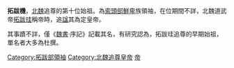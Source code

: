 '''拓跋機'''，[[北魏|北魏]]追尊的第十位始祖。為[[索頭部|索頭部]][[鮮卑|鮮卑]]族領袖，在位期間不詳，北魏道武帝[[拓跋珪|拓跋珪]]稱帝時，追[[諡|諡]]其為定皇帝。

其事蹟不詳，僅《[[魏書|魏書]]·序記》記載其名，有研究認為，拓跋珪追尊的早期始祖，單名者大多為杜撰。

{{中国皇帝|和帝[[拓跋肆|拓跋肆]]|僖帝[[拓跋蓋|拓跋蓋]]|[[北魏|北魏]]追尊先祖<br>[[索頭部|索頭部]][[鮮卑|鮮卑]]首領|}}
{{元魏君主}}
[[Category:拓跋部領袖|Category:拓跋部領袖]]
[[Category:北魏追尊皇帝|Category:北魏追尊皇帝]]
[[Category:諡定|帝]]
